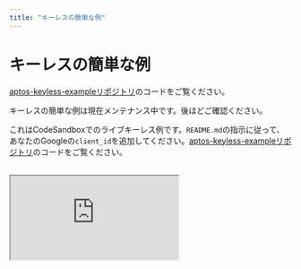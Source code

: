 ```yaml
---
title: "キーレスの簡単な例"
---
```


# キーレスの簡単な例

[aptos-keyless-exampleリポジトリ](https://github.com/aptos-labs/aptos-keyless-example/)のコードをご覧ください。

キーレスの簡単な例は現在メンテナンス中です。後ほどご確認ください。

これはCodeSandboxでのライブキーレス例です。`README.md`の指示に従って、あなたのGoogleの`client_id`を追加してください。[aptos-keyless-exampleリポジトリ](https://github.com/aptos-labs/aptos-keyless-example/)のコードをご覧ください。

<br/>

 <iframe
  src="https://stackblitz.com/edit/vitejs-vite-3fuvtu?embed=1&file=README.md"
  style={{
    width: "100%",
    height: "800px",
    border: "0",
    borderRadius: "4px",
    overflow: "hidden",
  }}
  title="aptos-keyless-example"
  allow="accelerometer; ambient-light-sensor; camera; encrypted-media; geolocation; gyroscope; hid; microphone; midi; payment; usb; vr; xr-spatial-tracking"
  sandbox="allow-forms allow-modals allow-popups allow-presentation allow-same-origin allow-scripts"
></iframe>

